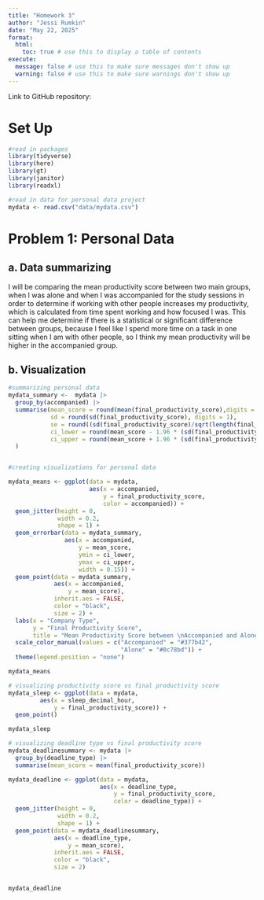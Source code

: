 ```yaml
---
title: "Homework 3"
author: "Jessi Rumkin"
date: "May 22, 2025"
format:
  html:
    toc: true # use this to display a table of contents
execute:
  message: false # use this to make sure messages don't show up
  warning: false # use this to make sure warnings don't show up
---
```



Link to GitHub repository: 

# Set Up

```r
#read in packages
library(tidyverse)
library(here)
library(gt)
library(janitor)
library(readxl)

#read in data for personal data project
mydata <- read.csv("data/mydata.csv")

```


# Problem 1: Personal Data

## a. Data summarizing 

I will be comparing the mean productivity score between two main groups, when I was alone and when I was accompanied for the study sessions in order to determine if working with other people increases my productivity, which is calculated from time spent working and how focused I was. This can help me determine if there is a statistical or significant difference between groups, because I feel like I spend more time on a task in one sitting when I am with other people, so I think my mean productivity will be higher in the accompanied group.

## b. Visualization 


```r
#summarizing personal data
mydata_summary <-  mydata |> 
  group_by(accompanied) |> 
  summarise(mean_score = round(mean(final_productivity_score),digits = 1),
            sd = round(sd(final_productivity_score), digits = 1),
            se = round((sd(final_productivity_score)/sqrt(length(final_productivity_score))),digits = 1),
            ci_lower = round(mean_score - 1.96 * (sd(final_productivity_score)/ sqrt(length(final_productivity_score))),digits = 1),
            ci_upper = round(mean_score + 1.96 * (sd(final_productivity_score) / sqrt(length(final_productivity_score))),digits = 1)
  )



```


```r

#creating visualizations for personal data 

mydata_means <- ggplot(data = mydata,
                       aes(x = accompanied,
                           y = final_productivity_score,
                           color = accompanied)) +
  geom_jitter(height = 0,
              width = 0.2,
              shape = 1) +
  geom_errorbar(data = mydata_summary,
                aes(x = accompanied,
                    y = mean_score,
                    ymin = ci_lower,
                    ymax = ci_upper,
                    width = 0.15)) +
  geom_point(data = mydata_summary,
             aes(x = accompanied,
                 y = mean_score),
             inherit.aes = FALSE, 
             color = "black",
             size = 2) +
  labs(x = "Company Type",
       y = "Final Productivity Score",
       title = "Mean Productivity Score between \nAccompanied and Alone study sessions") +
  scale_color_manual(values = c("Accompanied" = "#377b42",
                                "Alone" = "#0c78bd")) +
  theme(legend.position = "none")

mydata_means


```


```r


# visualizing productivity score vs final productivity score
mydata_sleep <- ggplot(data = mydata,
         aes(x = sleep_decimal_hour,
             y = final_productivity_score)) +
  geom_point()

mydata_sleep

# visualizing deadline type vs final productivity score
mydata_deadlinesummary <- mydata |> 
  group_by(deadline_type) |> 
  summarise(mean_score = mean(final_productivity_score))

mydata_deadline <- ggplot(data = mydata,
                          aes(x = deadline_type,
                              y = final_productivity_score,
                              color = deadline_type)) +
  geom_jitter(height = 0,
              width = 0.2,
              shape = 1) +
  geom_point(data = mydata_deadlinesummary,
             aes(x = deadline_type,
                 y = mean_score),
             inherit.aes = FALSE,
             color = "black",
             size = 2)


mydata_deadline

```





